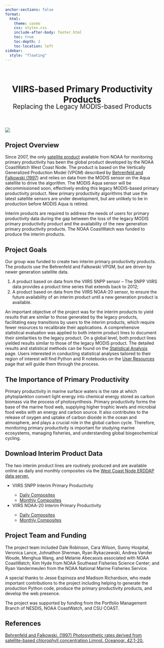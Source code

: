 ```yaml
---
anchor-sections: false
format:
  html:
    theme: cosmo
    css: styles.css
    include-after-body: footer.html
    toc: true
    toc-depth: 2
    toc-location: left
sidebar:
  style: "floating"
---
```


<header>
    <h1 style="margin-bottom: -12px">VIIRS-based Primary Productivity Products</h1>
    <p style="font-size: 1.5em; margin-top: -12px"> Replacing the Legacy MODIS-based Products</p>
</header>

:::{.figure}
![](images/productivity.png){fig-align="center"}
<span style="text-align: right; display: block;"></span>
:::

## Project Overview

Since 2007, the only <a href="https://coastwatch.pfeg.noaa.gov/erddap/griddap/erdMH1pp1day">satellite product</a> available from NOAA for monitoring primary productivity has been the global product developed by the NOAA CoastWatch West Coast Node. The product is based on the Vertically Generalized Production Model (VPGM) described by [Behrenfeld and Falkowski (1997)](#references) and relies on data from the MODIS sensor on the Aqua satellite to drive the algorithm. The MODIS Aqua sensor will be decommissioned soon, effectively ending this legacy MODIS-based primary productivity product. New primary productivity algorithms that use the latest satellite sensors are under development, but are unlikely to be in production before MODIS Aqua is retired. 

Interim products are required to address the needs of users for primary productivity data during the gap between the loss of the legacy MODIS primary productivity product and the availability of the new generation primary productivity products. The NOAA CoastWatch was funded to produce the interim products. 

## Project Goals

<p>Our group was funded to create two interim primary productivity products. The products use the Behrenfeld and Falkowski VPGM, but are driven by newer generation satellite data.</p>

1. A product based on data from the VIIRS SNPP sensor – The SNPP VIIRS data provides a product time series that extends back to 2012;
2. A product based on data from the VIIRS NOAA-20 sensor, to ensure the future availability of an interim product until a new generation product is available. 

An important objective of the project was for the interim products to yield results that are similar to those generated by the legacy products, facilitating easy transitions by users to the interim products, which require fewer resources to recalibrate their applications. A comprehensive statistical evaluation was applied to both interim product lines to document their similarities to the legacy product. On a global level, both product lines yielded results similar to those of the legacy MODIS product. The detailed results and statistical methods can be found on the [Statistical Analysis](stats.qmd) page. Users interested in conducting statistical analyses tailored to their region of interest will find Python and R notebooks on the [User Resources](user_resources.qmd) page that will guide them through the process. 

## The Importance of Primary Productivity

Primary productivity in marine surface waters is the rate at which phytoplankton convert light energy into chemical energy stored as carbon biomass via the process of photosynthesis. Primary productivity forms the base of the marine food web, supplying higher trophic levels and microbial food webs with an energy and carbon source. It also contributes to the release of oxygen and uptake of carbon dioxide in the ocean and atmosphere, and plays a crucial role in the global carbon cycle. Therefore, monitoring primary productivity is important for studying marine ecosystems, managing fisheries, and understanding global biogeochemical cycling. 

## Download Interim Product Data

The two interim product lines are routinely produced and are available online as daily and monthly composites via the <a href="https://coastwatch.pfeg.noaa.gov/erddap/index.html">West Coast Node ERDDAP data server.</a>

<ul>
  <li><a>VIIRS SNPP Interim Primary Productivity</a></li>
    <ul>
      <li><a href="https://coastwatch.pfeg.noaa.gov/erddap/griddap/productivity_viirs_snpp_daily.graph">Daily Composites</a></li>
      <li><a href="https://coastwatch.pfeg.noaa.gov/erddap/griddap/productivity_viirs_snpp_monthly.graph">Monthly Composites</a></li>
    </ul>
  <li><a>VIIRS NOAA-20 Interim Primary Productivity</a></li>
    <ul>
      <li><a href="https://example.com">Daily Composites</a></li>
      <li><a href="https://example.com">Monthly Composites</a></li>
    </ul>
</ul>

## Project Team and Funding
<p>The project team included Dale Robinson, Cara Wilson, Sunny Hospital, Veronica Lance, Johnathon Sherman, Ryan Rykaczewski, Andrea Vander Woude, Menghua Wang, and Melanie Abecassis associated with NOAA CoastWatch; Kim Hyde from NOAA Southeast Fisheries Science Center; and Ryan Vandermeulen from the NOAA National Marine Fisheries Service.</p>

<p>A special thanks to Jesse Espinoza and Madison Richardson, who made important contributions to the project including helping to generate the production Python code, produce the primary productivity products, and develop the web presence.</p>

<p>The project was supported by funding from the Portfolio Management Branch of NESDIS, NOAA CoastWatch, and CSU COAST.</p>


## References
<a href="https://doi.org/10.4319/lo.1997.42.1.0001">Behrenfeld and Falkowski. (1997) Photosynthetic rates derived from satellite-based chlorophyll concentration Limnol. Oceanogr. 42:1-20. </a></li>